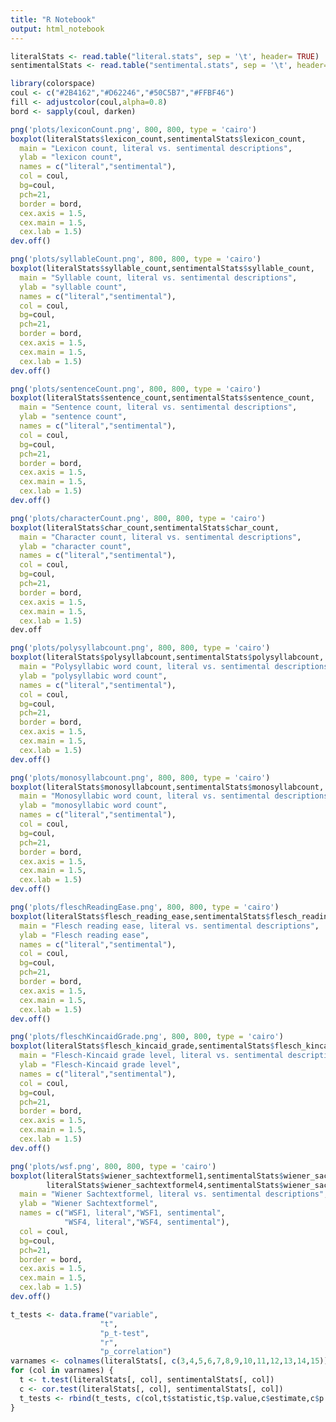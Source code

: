 ```yaml
---
title: "R Notebook"
output: html_notebook
---
```




```r
literalStats <- read.table("literal.stats", sep = '\t', header= TRUE)
sentimentalStats <- read.table("sentimental.stats", sep = '\t', header= TRUE)
```

```r
library(colorspace)
coul <- c("#2B4162","#D62246","#50C5B7","#FFBF46")
fill <- adjustcolor(coul,alpha=0.8)
bord <- sapply(coul, darken)
```

```r
png('plots/lexiconCount.png', 800, 800, type = 'cairo')
boxplot(literalStats$lexicon_count,sentimentalStats$lexicon_count,
  main = "Lexicon count, literal vs. sentimental descriptions",
  ylab = "lexicon count",
  names = c("literal","sentimental"),
  col = coul,
  bg=coul,
  pch=21,
  border = bord,
  cex.axis = 1.5,
  cex.main = 1.5,
  cex.lab = 1.5)
dev.off()
```

```r
png('plots/syllableCount.png', 800, 800, type = 'cairo')
boxplot(literalStats$syllable_count,sentimentalStats$syllable_count,
  main = "Syllable count, literal vs. sentimental descriptions",
  ylab = "syllable count",
  names = c("literal","sentimental"),
  col = coul,
  bg=coul,
  pch=21,
  border = bord,
  cex.axis = 1.5,
  cex.main = 1.5,
  cex.lab = 1.5)
dev.off()
```

```r
png('plots/sentenceCount.png', 800, 800, type = 'cairo')
boxplot(literalStats$sentence_count,sentimentalStats$sentence_count,
  main = "Sentence count, literal vs. sentimental descriptions",
  ylab = "sentence count",
  names = c("literal","sentimental"),
  col = coul,
  bg=coul,
  pch=21,
  border = bord,
  cex.axis = 1.5,
  cex.main = 1.5,
  cex.lab = 1.5)
dev.off()
```

```r
png('plots/characterCount.png', 800, 800, type = 'cairo')
boxplot(literalStats$char_count,sentimentalStats$char_count,
  main = "Character count, literal vs. sentimental descriptions",
  ylab = "character count",
  names = c("literal","sentimental"),
  col = coul,
  bg=coul,
  pch=21,
  border = bord,
  cex.axis = 1.5,
  cex.main = 1.5,
  cex.lab = 1.5)
dev.off
```

```r
png('plots/polysyllabcount.png', 800, 800, type = 'cairo')
boxplot(literalStats$polysyllabcount,sentimentalStats$polysyllabcount,
  main = "Polysyllabic word count, literal vs. sentimental descriptions",
  ylab = "polysyllabic word count",
  names = c("literal","sentimental"),
  col = coul,
  bg=coul,
  pch=21,
  border = bord,
  cex.axis = 1.5,
  cex.main = 1.5,
  cex.lab = 1.5)
dev.off()
```

```r
png('plots/monosyllabcount.png', 800, 800, type = 'cairo')
boxplot(literalStats$monosyllabcount,sentimentalStats$monosyllabcount,
  main = "Monosyllabic word count, literal vs. sentimental descriptions",
  ylab = "monosyllabic word count",
  names = c("literal","sentimental"),
  col = coul,
  bg=coul,
  pch=21,
  border = bord,
  cex.axis = 1.5,
  cex.main = 1.5,
  cex.lab = 1.5)
dev.off()
```

```r
png('plots/fleschReadingEase.png', 800, 800, type = 'cairo')
boxplot(literalStats$flesch_reading_ease,sentimentalStats$flesch_reading_ease,
  main = "Flesch reading ease, literal vs. sentimental descriptions",
  ylab = "Flesch reading ease",
  names = c("literal","sentimental"),
  col = coul,
  bg=coul,
  pch=21,
  border = bord,
  cex.axis = 1.5,
  cex.main = 1.5,
  cex.lab = 1.5)
dev.off()
```

```r
png('plots/fleschKincaidGrade.png', 800, 800, type = 'cairo')
boxplot(literalStats$flesch_kincaid_grade,sentimentalStats$flesch_kincaid_grade,
  main = "Flesch-Kincaid grade level, literal vs. sentimental descriptions",
  ylab = "Flesch-Kincaid grade level",
  names = c("literal","sentimental"),
  col = coul,
  bg=coul,
  pch=21,
  border = bord,
  cex.axis = 1.5,
  cex.main = 1.5,
  cex.lab = 1.5)
dev.off()
```

```r
png('plots/wsf.png', 800, 800, type = 'cairo')
boxplot(literalStats$wiener_sachtextformel1,sentimentalStats$wiener_sachtextformel1,
        literalStats$wiener_sachtextformel4,sentimentalStats$wiener_sachtextformel4,
  main = "Wiener Sachtextformel, literal vs. sentimental descriptions",
  ylab = "Wiener Sachtextformel",
  names = c("WSF1, literal","WSF1, sentimental",
            "WSF4, literal","WSF4, sentimental"),
  col = coul,
  bg=coul,
  pch=21,
  border = bord,
  cex.axis = 1.5,
  cex.main = 1.5,
  cex.lab = 1.5)
dev.off()

```

```r
t_tests <- data.frame("variable",
                    "t",
                    "p_t-test",
                    "r",
                    "p_correlation")
varnames <- colnames(literalStats[, c(3,4,5,6,7,8,9,10,11,12,13,14,15)])
for (col in varnames) {
  t <- t.test(literalStats[, col], sentimentalStats[, col])
  c <- cor.test(literalStats[, col], sentimentalStats[, col])
  t_tests <- rbind(t_tests, c(col,t$statistic,t$p.value,c$estimate,c$p.value))
}
```



